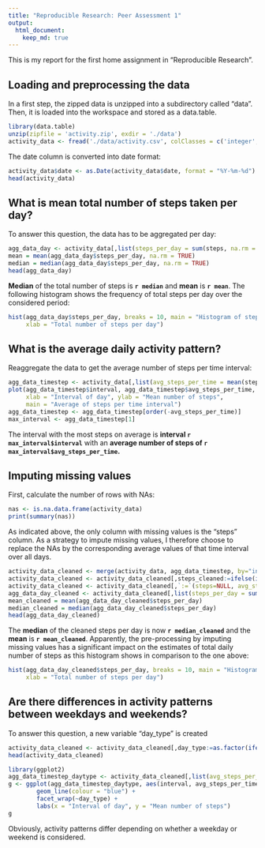 ```yaml
---
title: "Reproducible Research: Peer Assessment 1"
output: 
  html_document:
    keep_md: true
---
```


This is my report for the first home assignment in "Reproducible Research".

## Loading and preprocessing the data
In a first step, the zipped data is unzipped into a subdirectory called "data". Then, it is loaded into the workspace
and stored as a data.table.

```r
library(data.table)
unzip(zipfile = 'activity.zip', exdir = './data')
activity_data <- fread('./data/activity.csv', colClasses = c('integer', 'date', 'integer'))

```
The date column is converted into date format:
```r
activity_data$date <- as.Date(activity_data$date, format = "%Y-%m-%d")
head(activity_data)
```


## What is mean total number of steps taken per day?
To answer this question, the data has to be aggregated per day:

```r
agg_data_day <- activity_data[,list(steps_per_day = sum(steps, na.rm = TRUE)), by=date]
mean = mean(agg_data_day$steps_per_day, na.rm = TRUE)
median = median(agg_data_day$steps_per_day, na.rm = TRUE)
head(agg_data_day)
```

**Median** of the total number of steps is **`r median`** and **mean** is **`r mean`**. The following histogram shows the frequency of total steps per day over the considered period:

```r
hist(agg_data_day$steps_per_day, breaks = 10, main = "Histogram of steps per day", 
     xlab = "Total number of steps per day")

```


## What is the average daily activity pattern?

Reaggregate the data to get the average number of steps per time interval:

```r
agg_data_timestep <- activity_data[,list(avg_steps_per_time = mean(steps, na.rm = TRUE)), by=interval]
plot(agg_data_timestep$interval, agg_data_timestep$avg_steps_per_time, type = "l",
     xlab = "Interval of day", ylab = "Mean number of steps", 
     main = "Average of steps per time interval")
agg_data_timestep <- agg_data_timestep[order(-avg_steps_per_time)]
max_interval <- agg_data_timestep[1]
```

The interval with the most steps on average is **interval `r max_interval$interval`** with
an **average number of steps of `r max_interval$avg_steps_per_time`.**


## Imputing missing values
First, calculate the number of rows with NAs:

```r
nas <- is.na.data.frame(activity_data)
print(summary(nas))
```

As indicated above, the only column with missing values is the "steps" column. As a strategy to impute missing
values, I therefore choose to replace the NAs by the corresponding average values of that time interval over 
all days.

```r
activity_data_cleaned <- merge(activity_data, agg_data_timestep, by="interval")
activity_data_cleaned <- activity_data_cleaned[,steps_cleaned:=ifelse(is.na(steps),avg_steps_per_time, steps)]
activity_data_cleaned <- activity_data_cleaned[,`:=`(steps=NULL, avg_steps_per_time=NULL)]
agg_data_day_cleaned <- activity_data_cleaned[,list(steps_per_day = sum(steps_cleaned)), by=date]
mean_cleaned = mean(agg_data_day_cleaned$steps_per_day)
median_cleaned = median(agg_data_day_cleaned$steps_per_day)
head(agg_data_day_cleaned)
```

The **median** of the cleaned steps per day is now **`r median_cleaned`** and the **mean** is **`r mean_cleaned`**. 
Apparently, the pre-processing by imputing missing values has a significant impact on the estimates of total daily
number of steps as this histogram shows in comparison to the one above:

```r
hist(agg_data_day_cleaned$steps_per_day, breaks = 10, main = "Histogram of steps per day",
     xlab = "Total number of steps per day")
```


## Are there differences in activity patterns between weekdays and weekends?

To answer this question, a new variable "day_type" is created
```r
activity_data_cleaned <- activity_data_cleaned[,day_type:=as.factor(ifelse(weekdays(date) %in% c("Samstag", "Sonntag"),"weekend","weekday"))]
head(activity_data_cleaned)
```

```r
library(ggplot2)
agg_data_timestep_daytype <- activity_data_cleaned[,list(avg_steps_per_time = mean(steps_cleaned, na.rm = TRUE)), by=list(interval, day_type)]
g <- ggplot(agg_data_timestep_daytype, aes(interval, avg_steps_per_time)) +
        geom_line(colour = "blue") + 
        facet_wrap(~day_type) + 
        labs(x = "Interval of day", y = "Mean number of steps")
g
```

Obviously, activity patterns differ depending on whether a weekday or weekend is considered. 
